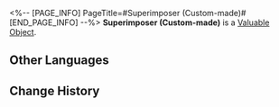 <%-- [PAGE_INFO]
PageTitle=#Superimposer (Custom-made)#
[END_PAGE_INFO] --%>
{{Item Infobox
|id          = 271
|image       = Item Superimposer (Custom-made).png
|type        = Valuable Object
|invCategory = Valuables
|rarity      = 5
|effect      = A special gadget made by Herta. It can Superimpose special Light Cones obtained from the Simulated Universe.
|description = A special gadget made by Herta. Its principles are not stated.
}}
{{Description|''"Be grateful, (Trailblazer). I've prepared everything for you."''}}
'''Superimposer (Custom-made)''' is a [[Valuable Object]].

==Other Languages==
{{Other Languages
|en   = Superimposer (Custom-made)
|zhs  = 叠影器（特制）
|zht  = 疊影器（特製）
|ja   = 重畳機（特製）
|ko   = 중첩기(특제)
|es   = Superponedor (personalizado)
|fr   = Superposeur (sur mesure)
|ru   = Накладыватель (спецзаказ)
|th   = Superimposer (Custom-made)
|vi   = Máy Tích Tầng (Đặc Chế)
|de   = Bündelungsgerät (maßgefertigt)
|id   = Superimposer (Custom-made)
|pt   = Sobrepositor (Personalizado)
}}

==Change History==
{{Change History|2.0}}